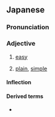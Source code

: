 ==Japanese==
{{ja-kanjitab|やさ|yomi=kun}}

===Pronunciation===
{{ja-pron|やさし.い}}
{{ja-ojad}}

===Adjective===
{{ja-adj|infl=i|やさしい}}

# [[easy]]
#: {{ja-usex|これ は '''易し''' すぎる と 思う。|これ は '''やさし''' すぎる と おも.う。|I think that's too '''easy'''.}}
#: {{ja-usex|テニス を する こと は '''易しい'''。|テニス を する こと は '''やさし.い'''。|It's '''easy''' to play tennis.}}
#: {{ant|ja|難しい|tr=muzukashii}}
# [[plain]], [[simple]]
#: {{ja-usex|彼 の 考え は '''易しい''' 言%葉 で 述べられている。|かれ の かんがえ は '''やさし.い''' こと%ば で のべられている。|His idea is conceived in '''plain''' terms.}}

====Inflection====
{{ja-i|やさし}}

====Derived terms====
* {{ja-r|生%易しい|なま%やさし.い}}
